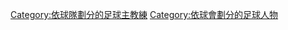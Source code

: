 {{Commonscat|Association football coaches by team}}

[[Category:依球隊劃分的足球主教練|Category:依球隊劃分的足球主教練]]
[[Category:依球會劃分的足球人物|Category:依球會劃分的足球人物]]